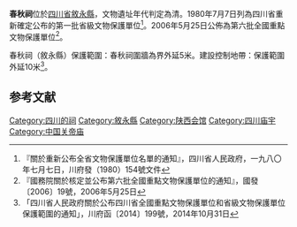 {{msg:四川省文物保護單位
|名稱 = 春秋祠
|編號 = 103
|圖片 = 
|級別 = S1
|分類 = 
|時代 = [[清代|清代]]
|地点 = [[四川省|四川省]][[敘永縣|敘永縣]]
|坐標 =
|登錄 = 1980年7月7日
}}
{{msg:四川省文物保護單位
|名稱 = 春秋祠
|編號 = 719
|圖片 = 
|級別 = 106
|分類 = 
|時代 = 清
|地点 = [[四川省|四川省]][[敘永縣|敘永縣]]
|坐標 =
|登錄 = 2006年5月25日
}}
'''春秋祠'''位於[[四川省|四川省]][[敘永縣|敘永縣]]，文物遺址年代判定為清。1980年7月7日列為四川省重新確定公布的第一批省級文物保護單位<ref>『關於重新公布全省文物保護單位名單的通知』，四川省人民政府，一九八〇年七月七日，川府發（1980）154號文件</ref>。2006年5月25日公佈為第六批全國重點文物保護單位<ref>『國務院關於核定並公布第六批全國重點文物保護單位的通知』，國發〔2006〕19號，2006年5月25日</ref>。

春秋祠（敘永縣）保護範圍：春秋祠圍牆為界外延5米。建設控制地帶：保護範圍外延10米<ref>「四川省人民政府關於公布四川省全國重點文物保護單位和省級文物保護單位保護範圍的通知」，川府函〔2014〕199號，2014年10月31日</ref>。

== 参考文献 ==
{{Reflist}}

[[Category:四川的祠|Category:四川的祠]]
[[Category:敘永縣|Category:敘永縣]]
[[Category:陕西会馆|Category:陕西会馆]]
[[Category:四川庙宇|Category:四川庙宇]]
[[Category:中国关帝庙|Category:中国关帝庙]]
